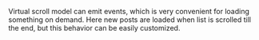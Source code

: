 Virtual scroll model can emit events, which is very convenient for loading something on demand.
Here new posts are loaded when list is scrolled till the end, but this behavior can be easily customized.
